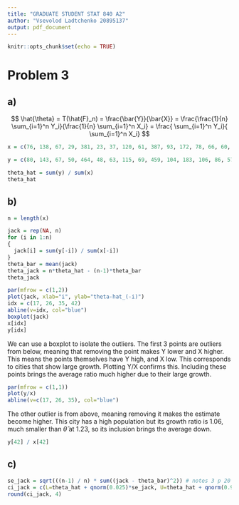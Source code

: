 ```yaml
---
title: "GRADUATE STUDENT STAT 840 A2"
author: "Vsevolod Ladtchenko 20895137"
output: pdf_document
---
```


```r
knitr::opts_chunk$set(echo = TRUE)
```

# Problem 3

## a)

$$
\hat{\theta} = T(\hat{F}_n) = \frac{\bar{Y}}{\bar{X}} = \frac{\frac{1}{n} \sum_{i=1}^n Y_i}{\frac{1}{n} \sum_{i=1}^n X_i} = \frac{ \sum_{i=1}^n Y_i}{ \sum_{i=1}^n X_i}
$$

```R
x = c(76, 138, 67, 29, 381, 23, 37, 120, 61, 387, 93, 172, 78, 66, 60, 46, 2, 507, 179, 121, 50, 44, 77, 64, 64, 56, 40, 40, 38, 136, 116, 46, 243, 87, 30, 71, 256, 43, 25, 94, 43, 298, 36, 161, 74, 45, 36, 50, 48)

y = c(80, 143, 67, 50, 464, 48, 63, 115, 69, 459, 104, 183, 106, 86, 57, 65, 50, 634, 260, 113, 64, 58, 89, 63, 77, 142, 60, 64, 52, 139, 130, 53, 291, 105, 111, 79, 288, 61, 57, 85, 50, 317, 46, 232, 93, 53, 54, 58, 75)

theta_hat = sum(y) / sum(x)
theta_hat
```

## b)

```R
n = length(x)

jack = rep(NA, n)
for (i in 1:n)
{
  jack[i] = sum(y[-i]) / sum(x[-i])
}
theta_bar = mean(jack)
theta_jack = n*theta_hat - (n-1)*theta_bar
theta_jack

par(mfrow = c(1,2))
plot(jack, xlab="i", ylab="theta-hat_(-i)")
idx = c(17, 26, 35, 42)
abline(v=idx, col="blue")
boxplot(jack)
x[idx]
y[idx]
```

We can use a boxplot to isolate the outliers. The first 3 points are outliers from below, meaning that removing the point makes Y lower and X higher. This means the points themselves have Y high, and X low. This corresponds to cities that show large growth. Plotting Y/X confirms this.  Including these points brings the average ratio much higher due to their large growth.

```R
par(mfrow = c(1,1))
plot(y/x)
abline(v=c(17, 26, 35), col="blue")
```

The other outlier is from above, meaning removing it makes the estimate become higher. This city has a high population but its growth ratio is 1.06, much smaller than $\hat{\theta}$ at 1.23, so its inclusion brings the average down.

```R
y[42] / x[42]
```

## c)

```R
se_jack = sqrt(((n-1) / n) * sum((jack - theta_bar)^2)) # notes 3 p 20
ci_jack = c(L=theta_hat + qnorm(0.025)*se_jack, U=theta_hat + qnorm(0.975)*se_jack)
round(ci_jack, 4)
```



